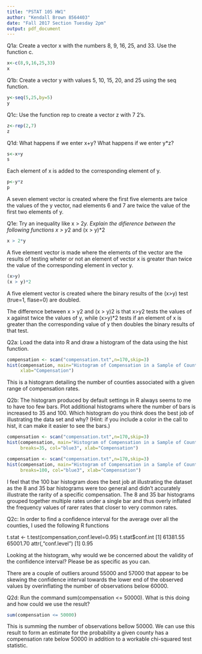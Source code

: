 ---
title: "PSTAT 105 HW1"
author: "Kendall Brown 8564403"
date: "Fall 2017 Section Tuesday 2pm"
output: pdf_document
---
Q1a: Create a vector x with the numbers 8, 9, 16, 25, and 33. Use the function c.
```{r}
x<-c(8,9,16,25,33)
x
```
Q1b: Create a vector y with values 5, 10, 15, 20, and 25 using the seq function.
```{r}
y<-seq(5,25,by=5)
y
```
Q1c: Use the function rep to create a vector z with 7 2's.
```{r}
z<-rep(2,7)
z
```
Q1d: What happens if we enter x+y? What happens if we enter y*z?
```{r}
s<-x+y
s
```
Each element of x is added to the corresponding element of y.

```{r, warning=FALSE}
p<-y*z
p
```
A seven element vector is created where the first five elements are twice the values of the y vector, nad elements 6 and 7 are twice the value of the first two elements of y.

Q1e: Try an inequality like x > 2*y. Explain the difierence between the following functions
x > y*2 and
(x > y)*2

```{r}
x > 2*y
```

A five element vector is made where the elements of the vector are the results of testing wheter or not an element of vector x is greater than twice the value of the corresponding element in vector y.

```{r}
(x>y)
(x > y)*2
```

A five element vector is created where the binary results of the (x>y) test (true=1, flase=0) are doubled.

The difference between x > y2 and (x > y)2 is that x>y2 tests the values of x against twice the values of y, while (x>y)*2 tests if an element of x is greater than the corresponding value of y then doubles the binary results of that test.

Q2a: Load the data into R and draw a histogram of the data using the hist function.
```{r}
compensation <- scan("compensation.txt",n=170,skip=3)
hist(compensation, main="Histogram of Compensation in a Sample of Counties",
     xlab="Compensation")
```

This is a histogram detailing the number of counties associated with a given range of compensation rates.

Q2b: The histogram produced by default settings in R always seems to me to have too few bars. Plot
additional histograms where the number of bars is increased to 35 and 100. Which histogram do
you think does the best job of illustrating the data set and why? (Hint: if you include a color in
the call to hist, it can make it easier to see the bars.)
```{r}
compensation <- scan("compensation.txt",n=170,skip=3)
hist(compensation, main="Histogram of Compensation in a Sample of Counties with Breaks=35",
     breaks=35, col="blue3", xlab="Compensation")
```
```{r}
compensation <- scan("compensation.txt",n=170,skip=3)
hist(compensation, main="Histogram of Compensation in a Sample of Counties with Breaks=100",
     breaks=100, col="blue3", xlab="Compensation")
```

I feel that the 100 bar histogram does the best job at illustrating the dataset as the 8 and 35 bar histograms were too general and didn't accurately illustrate the rarity of a specific compensation. The 8 and 35 bar histograms grouped together multiple rates under a single bar and thus overly inflated the frequency values of rarer rates that closer to very common rates.

Q2c: In order to find a confidence interval for the average over all the counties, I used the following R
functions

t.stat <- t.test(compensation,conf.level=0.95)
t.stat$conf.int
[1] 61381.55 65001.70
attr(,"conf.level")
[1] 0.95

Looking at the histogram, why would we be concerned about the validity of the confidence interval?
Please be as specific as you can.

There are a couple of outliers around 55000 and 57000 that appear to be skewing the confidence interval towards the lower end of the observed values by overinflating the number of observations below 60000.

Q2d: Run the command sum(compensation <= 50000). What is this doing and how could we use
the result?

```{r}
sum(compensation <= 50000)
```

This is summing the number of observations bellow 50000. We can use this result to form an estimate for the probability a given county has a compensation rate below 50000 in addition to a workable chi-squared test statistic.   
